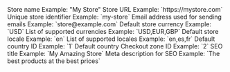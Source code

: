 
<Expandable title="Properties">
  <ResponseField name="name" type="string">
    Store name
    Example: "My Store"
  </ResponseField>

  <ResponseField name="url" type="string">
    Store URL
    Example: `https://mystore.com`
  </ResponseField>

  <ResponseField name="code" type="string">
    Unique store identifier
    Example: `my-store`
  </ResponseField>

  <ResponseField name="mail_from_address" type="string">
    Email address used for sending emails
    Example: `store@example.com`
  </ResponseField>

  <ResponseField name="default_currency" type="string">
    Default store currency
    Example: `USD`
  </ResponseField>

  <ResponseField name="supported_currencies" type="string">
    List of supported currencies
    Example: `USD,EUR,GBP`
  </ResponseField>

  <ResponseField name="default_locale" type="string">
    Default store locale
    Example: `en`
  </ResponseField>

  <ResponseField name="supported_locales" type="string">
    List of supported locales
    Example: `en,es,fr`
  </ResponseField>

  <ResponseField name="default_country_id" type="integer">
    Default country ID
    Example: `1`
  </ResponseField>

  <ResponseField name="default_country" type="Spree::Country">
    Default country
    <SpreeCountry />
  </ResponseField>

  <ResponseField name="checkout_zone_id" type="integer">
    Checkout zone ID
    Example: `2`
  </ResponseField>

  <ResponseField name="seo_title" type="string">
    SEO title
    Example: `My Amazing Store`
  </ResponseField>

  <ResponseField name="meta_description" type="string">
    Meta description for SEO
    Example: `The best products at the best prices`
  </ResponseField>
</Expandable>